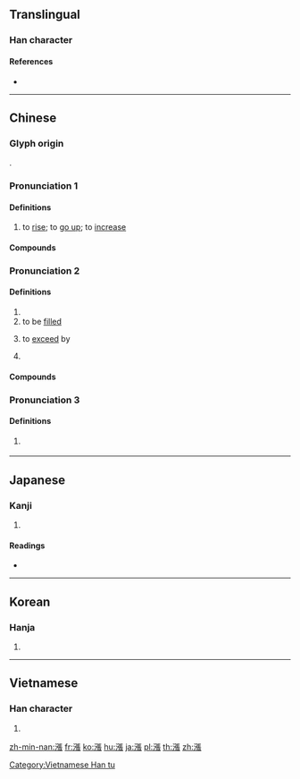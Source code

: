 {{character info/new}}
{{also|涨}}
==Translingual==

===Han character===
{{Han char|rn=85|rad=水|as=11|sn=14|four=31132|canj=ENSV|ids=⿰氵張}}

====References====
* {{Han ref|kx=0647.080|dkj=18173|dj=1057.070|hdz=31733.020|uh=6F32|ud=28466|bh=BAA6|bd=47782}}

----

==Chinese==
{{zh-forms|s=涨}}

===Glyph origin===
{{Han etym}}
{{Han compound|水|張|ls=psc|c1=s|t1=water|c2=p}}.

===Pronunciation 1===
{{zh-pron
|m=zhǎng
|c=zoeng3,zoeng2
|h=pfs=chong
|md=
|mn=xm,qz,tp,kh,lk,sx,yl,km,mg,hc,tc:tiùⁿ/zz,tn:tiòⁿ/xm,qz:tńg/xm,qz,tw:tiòng/zz:tiàng/xm,qz:tióng/zz:tiáng
|mn_note=tiùⁿ/tiòⁿ, tńg - vernacular; tiòng/tiàng, tióng/tiáng - literary
|w=
|mc=y
|oc=y
|cat=v
}}

====Definitions====
{{zh-hanzi}}

# to [[rise]]; to [[go up]]; to [[increase]]

====Compounds====
{{zh-der|漲價|上漲|大漲小回|大跌小漲|漲幅|漲風|看漲|漲停|水漲船高|漲跌|漲勢|漲價歸公|漲停板|暴漲|漲潮|漲落|暴漲暴跌|高漲|調漲|飛漲|飆漲}}

===Pronunciation 2===
{{zh-pron
|m=zhàng
|c=zoeng3
|h=
|md=
|mn=xm,qz,tw:tiòng/zz:tiàng/xm,qz,tp,kh,lk,sx,yl,km,mg,hc,tc:tiùⁿ/zz,tn:tiòⁿ
|mn_note=tiòng/tiàng - literary; tiùⁿ/tiòⁿ - vernacular
|w=
|mc=y
|oc=y
|cat=v,pn
}}

====Definitions====
{{zh-hanzi}}

# {{zh-alt-form|脹|to [[swell]]; to [[distend]]}}
# to be [[filled]]
# {{lb|zh|Mainland}} to [[exceed]] by
# {{surname|lang=zh}}

====Compounds====
{{zh-der|漲海|漲紅}}

===Pronunciation 3===
{{zh-pron
|m=zhāng
|mc=1
|oc=1
|cat=pn
}}

====Definitions====
{{zh-hanzi}}

# {{zh-obsolete}} {{zh-alt-name|南海|[[South Sea]]}}

----

==Japanese==

===Kanji===
{{ja-kanji|grade=|rs=水11}}

# {{defn|lang=ja|sort=水11}}

====Readings====
* {{ja-readings|on=[[ちょう]] (chō)|kun=[[みなぎる]] (minagiru)}}

----

==Korean==

===Hanja===
{{ko-hanja|hangeul=창|eumhun=|rv=chang|mr=ch'ang|y=chang}}

# {{defn|lang=ko|sort=水11}}

----

==Vietnamese==

===Han character===
{{vi-readings|rs=水11| hanviet = [[trướng]], [[nhướng]]}}

# {{defn|lang=vi|sort=水11}}

[[Category:Vietnamese Han tu]]

[[zh-min-nan:漲]]
[[fr:漲]]
[[ko:漲]]
[[hu:漲]]
[[ja:漲]]
[[pl:漲]]
[[th:漲]]
[[zh:漲]]